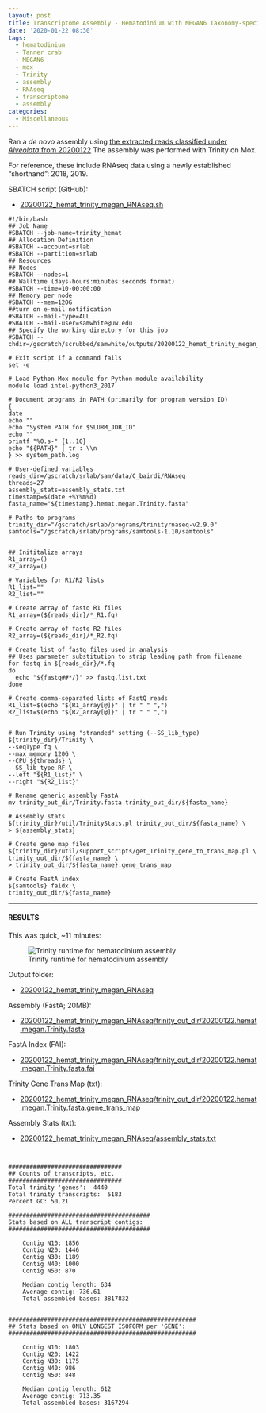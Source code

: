 ```yaml
---
layout: post
title: Transcriptome Assembly - Hematodinium with MEGAN6 Taxonomy-specific Reads with Trinity on Mox
date: '2020-01-22 08:30'
tags:
  - hematodinium
  - Tanner crab
  - MEGAN6
  - mox
  - Trinity
  - assembly
  - RNAseq
  - transcriptome
  - assembly
categories:
  - Miscellaneous
---
```

Ran a _de novo_ assembly using [the extracted reads classified under _Alveolata_ from 20200122](https://robertslab.github.io/sams-notebook/2020/01/22/Data-Wrangling-Arthropoda-and-Alveolata-Taxonomic-RNAseq-FastQ-Extractions.html) The assembly was performed with Trinity on Mox.

For reference, these include RNAseq data using a newly established "shorthand": 2018, 2019.


SBATCH script (GitHub):

- [20200122_hemat_trinity_megan_RNAseq.sh](https://github.com/RobertsLab/sams-notebook/blob/master/sbatch_scripts/20200122_hemat_trinity_megan_RNAseq.sh)

```shell
#!/bin/bash
## Job Name
#SBATCH --job-name=trinity_hemat
## Allocation Definition
#SBATCH --account=srlab
#SBATCH --partition=srlab
## Resources
## Nodes
#SBATCH --nodes=1
## Walltime (days-hours:minutes:seconds format)
#SBATCH --time=10-00:00:00
## Memory per node
#SBATCH --mem=120G
##turn on e-mail notification
#SBATCH --mail-type=ALL
#SBATCH --mail-user=samwhite@uw.edu
## Specify the working directory for this job
#SBATCH --chdir=/gscratch/scrubbed/samwhite/outputs/20200122_hemat_trinity_megan_RNAseq

# Exit script if a command fails
set -e

# Load Python Mox module for Python module availability
module load intel-python3_2017

# Document programs in PATH (primarily for program version ID)
{
date
echo ""
echo "System PATH for $SLURM_JOB_ID"
echo ""
printf "%0.s-" {1..10}
echo "${PATH}" | tr : \\n
} >> system_path.log

# User-defined variables
reads_dir=/gscratch/srlab/sam/data/C_bairdi/RNAseq
threads=27
assembly_stats=assembly_stats.txt
timestamp=$(date +%Y%m%d)
fasta_name="${timestamp}.hemat.megan.Trinity.fasta"

# Paths to programs
trinity_dir="/gscratch/srlab/programs/trinityrnaseq-v2.9.0"
samtools="/gscratch/srlab/programs/samtools-1.10/samtools"


## Inititalize arrays
R1_array=()
R2_array=()

# Variables for R1/R2 lists
R1_list=""
R2_list=""

# Create array of fastq R1 files
R1_array=(${reads_dir}/*_R1.fq)

# Create array of fastq R2 files
R2_array=(${reads_dir}/*_R2.fq)

# Create list of fastq files used in analysis
## Uses parameter substitution to strip leading path from filename
for fastq in ${reads_dir}/*.fq
do
  echo "${fastq##*/}" >> fastq.list.txt
done

# Create comma-separated lists of FastQ reads
R1_list=$(echo "${R1_array[@]}" | tr " " ",")
R2_list=$(echo "${R2_array[@]}" | tr " " ",")


# Run Trinity using "stranded" setting (--SS_lib_type)
${trinity_dir}/Trinity \
--seqType fq \
--max_memory 120G \
--CPU ${threads} \
--SS_lib_type RF \
--left "${R1_list}" \
--right "${R2_list}"

# Rename generic assembly FastA
mv trinity_out_dir/Trinity.fasta trinity_out_dir/${fasta_name}

# Assembly stats
${trinity_dir}/util/TrinityStats.pl trinity_out_dir/${fasta_name} \
> ${assembly_stats}

# Create gene map files
${trinity_dir}/util/support_scripts/get_Trinity_gene_to_trans_map.pl \
trinity_out_dir/${fasta_name} \
> trinity_out_dir/${fasta_name}.gene_trans_map

# Create FastA index
${samtools} faidx \
trinity_out_dir/${fasta_name}
```

---

#### RESULTS

This was quick, ~11 minutes:

![Trinity runtime for hematodinium assembly](https://github.com/RobertsLab/sams-notebook/blob/master/images/screencaps/20200122_hemat_trinity_megan_RNAseq_runtime.png?raw=true)

Output folder:

- [20200122_hemat_trinity_megan_RNAseq](https://gannet.fish.washington.edu/Atumefaciens/20200122_hemat_trinity_megan_RNAseq/)

Assembly (FastA; 20MB):

- [20200122_hemat_trinity_megan_RNAseq/trinity_out_dir/20200122.hemat.megan.Trinity.fasta](https://gannet.fish.washington.edu/Atumefaciens/20200122_hemat_trinity_megan_RNAseq/trinity_out_dir/20200122.hemat.megan.Trinity.fasta)

FastA Index (FAI):

- [20200122_hemat_trinity_megan_RNAseq/trinity_out_dir/20200122.hemat.megan.Trinity.fasta.fai](https://gannet.fish.washington.edu/Atumefaciens/20200122_hemat_trinity_megan_RNAseq/trinity_out_dir/20200122.hemat.megan.Trinity.fasta.fai)

Trinity Gene Trans Map (txt):

- [20200122_hemat_trinity_megan_RNAseq/trinity_out_dir/20200122.hemat.megan.Trinity.fasta.gene_trans_map](https://gannet.fish.washington.edu/Atumefaciens/20200122_hemat_trinity_megan_RNAseq/trinity_out_dir/20200122.hemat.megan.Trinity.fasta.gene_trans_map)

Assembly Stats (txt):

- [20200122_hemat_trinity_megan_RNAseq/assembly_stats.txt](https://gannet.fish.washington.edu/Atumefaciens/20200122_hemat_trinity_megan_RNAseq/assembly_stats.txt)

```


################################
## Counts of transcripts, etc.
################################
Total trinity 'genes':	4440
Total trinity transcripts:	5183
Percent GC: 50.21

########################################
Stats based on ALL transcript contigs:
########################################

	Contig N10: 1856
	Contig N20: 1446
	Contig N30: 1189
	Contig N40: 1000
	Contig N50: 870

	Median contig length: 634
	Average contig: 736.61
	Total assembled bases: 3817832


#####################################################
## Stats based on ONLY LONGEST ISOFORM per 'GENE':
#####################################################

	Contig N10: 1803
	Contig N20: 1422
	Contig N30: 1175
	Contig N40: 986
	Contig N50: 848

	Median contig length: 612
	Average contig: 713.35
	Total assembled bases: 3167294
```

